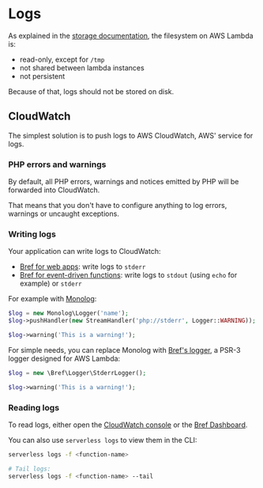 
# Logs

As explained in the [storage documentation](storage.md), the filesystem on AWS Lambda is:

- read-only, except for `/tmp`
- not shared between lambda instances
- not persistent

Because of that, logs should not be stored on disk.

## CloudWatch

The simplest solution is to push logs to AWS CloudWatch, AWS' service for logs.

### PHP errors and warnings

By default, all PHP errors, warnings and notices emitted by PHP will be forwarded into CloudWatch.

That means that you don't have to configure anything to log errors, warnings or uncaught exceptions.

### Writing logs

Your application can write logs to CloudWatch:

- [Bref for web apps](/docs/runtimes/http.md): write logs to `stderr`
- [Bref for event-driven functions](/docs/runtimes/function.md): write logs to `stdout` (using `echo` for example) or `stderr`

For example with [Monolog](https://github.com/Seldaek/monolog):

```php
$log = new Monolog\Logger('name');
$log->pushHandler(new StreamHandler('php://stderr', Logger::WARNING));

$log->warning('This is a warning!');
```

For simple needs, you can replace Monolog with [Bref's logger](https://github.com/brefphp/logger), a PSR-3 logger designed for AWS Lambda:

```php
$log = new \Bref\Logger\StderrLogger();

$log->warning('This is a warning!');
```

### Reading logs

To read logs, either open the [CloudWatch console](https://console.aws.amazon.com/cloudwatch/home#logs:) or the [Bref Dashboard](https://dashboard.bref.sh/).

You can also use `serverless logs` to view them in the CLI:

```bash
serverless logs -f <function-name>

# Tail logs:
serverless logs -f <function-name> --tail
```
